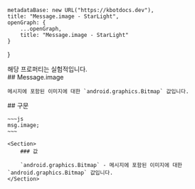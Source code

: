 
    metadataBase: new URL("https://kbotdocs.dev"),
    title: "Message.image - StarLight",
    openGraph: {
        ...openGraph,
        title: "Message.image - StarLight"
    }
}

<Section>
    <Noti type={"experimental"}>
        해당 프로퍼티는 실험적입니다.
    </Noti>
</Section>
<Section>
    ## Message.image

    메시지에 포함된 이미지에 대한 `android.graphics.Bitmap` 값입니다.
</Section>
<Section>
    ## 구문

    ~~~js
    msg.image;
    ~~~

    <Section>
        ### 값

        `android.graphics.Bitmap` - 메시지에 포함된 이미지에 대한 `android.graphics.Bitmap` 값입니다.
    </Section>
</Section>